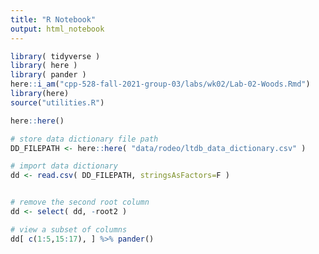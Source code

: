 ```yaml
---
title: "R Notebook"
output: html_notebook
---
```


```r
library( tidyverse )
library( here )
library( pander )
here::i_am("cpp-528-fall-2021-group-03/labs/wk02/Lab-02-Woods.Rmd")
library(here)
source("utilities.R")
```
```r
here::here()
```

```r
# store data dictionary file path
DD_FILEPATH <- here::here( "data/rodeo/ltdb_data_dictionary.csv" )

# import data dictionary
dd <- read.csv( DD_FILEPATH, stringsAsFactors=F )


# remove the second root column
dd <- select( dd, -root2 )

# view a subset of columns 
dd[ c(1:5,15:17), ] %>% pander()
```

